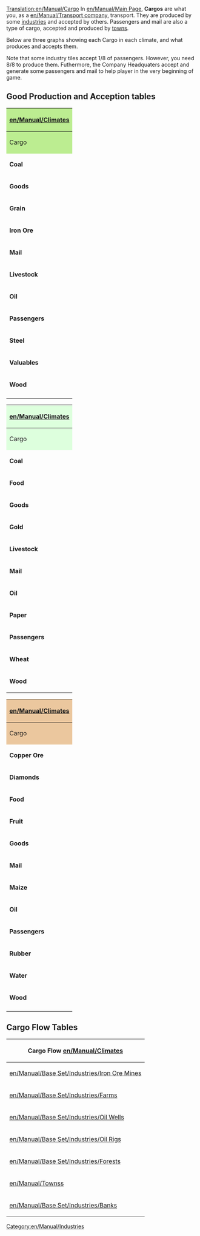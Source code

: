 [[Translation:en/Manual/Cargo]]
In [[en/Manual/Main Page]], '''Cargos''' are what you, as a [[en/Manual/Transport company]], transport. They are produced by some [[en/Manual/Industries|industries]] and accepted by others. Passengers and mail are also a type of cargo, accepted and produced by [[en/Manual/Towns|towns]].

Below are three graphs showing each Cargo in each climate, and what produces and accepts them.

Note that some industry tiles accept 1/8 of passengers. However, you need 8/8 to produce them.
Futhermore, the Company Headquaters accept and generate some passengers and mail to help player in the very beginning of game.

==Good Production and Acception tables==
{| align="center" style="width: 100%; font-size: 90%;" cellpadding="2" border="3"
!style="background:#BCED91;" colspan="3" |'''[[en/Manual/Climates]]'''
|-
!style="background:#BCED91;" |Cargo
!style="background:#BCED91;" |Produced By
!style="background:#BCED91;" |Accepted By
|-
|'''Coal'''
|[[en/Manual/Base Set/Industries/Coal Mine|Coal Mines]]
|[[en/Manual/Base Set/Industries/Power Station|Power Stations]]
|-
|'''Goods'''
|[[en/Manual/Base Set/Industries/Factory|Factories]]
|[[en/Manual/Towns]]
|-
|'''Grain'''
|[[en/Manual/Base Set/Industries/Farm|Farms]]
|[[en/Manual/Base Set/Industries/Factory|Factories]]
|-
|'''Iron Ore'''
|[[en/Manual/Base Set/Industries/Iron Ore Mine|Iron Ore Mines]]
|[[en/Manual/Base Set/Industries/Steel Mill|Steel Mills]]
|-
|'''Mail'''
|[[en/Manual/Towns]]
|[[en/Manual/Towns]]
|-
|'''Livestock'''
|[[en/Manual/Base Set/Industries/Farm|Farms]]
|[[en/Manual/Base Set/Industries/Factory|Factories]]
|-
|'''Oil'''
|[[en/Manual/Base Set/Industries/Oil Wells]],[[en/Manual/Base Set/Industries/Oil Rig|Oil Rigs]]
|[[en/Manual/Base Set/Industries/Oil Refinery|Oil Refineries]]
|-
|'''Passengers'''
|[[en/Manual/Towns]], [[en/Manual/Base Set/Industries/Oil Rig|Oil Rigs]]
|[[en/Manual/Towns]]
|-
|'''Steel'''
|[[en/Manual/Base Set/Industries/Steel Mill|Steel Mills]]
|[[en/Manual/Base Set/Industries/Factory|Factories]]
|-
|'''Valuables'''
|[[en/Manual/Base Set/Industries/Bank|Banks]]
|[[en/Manual/Base Set/Industries/Bank|Banks]]
|-
|'''Wood'''
|[[en/Manual/Base Set/Industries/Forest|Forests]]
|[[en/Manual/Base Set/Industries/Sawmill|Sawmills]]
|-
|}

{| align="center" style="width: 100%; font-size: 90%;" cellpadding="2" border="3"
!style="background:#ddffdd;" colspan="3" |'''[[en/Manual/Climates]]'''
|-
!style="background:#ddffdd;" |Cargo
!style="background:#ddffdd;" |Produced By
!style="background:#ddffdd;" |Accepted By
|-
|'''Coal'''
|[[en/Manual/Base Set/Industries/Coal Mine|Coal Mines]]
|[[en/Manual/Base Set/Industries/Power Station|Power Stations]]
|-
|'''Food'''
|[[en/Manual/Base Set/Industries/Food Processing Plant|Food Processing Plants]]
|[[en/Manual/Towns]]
|-
|'''Goods'''
|[[en/Manual/Base Set/Industries/Printing Works]]
|[[en/Manual/Towns]]
|-
|'''Gold'''
|[[en/Manual/Base Set/Industries/Gold Mine|Gold Mines]]
|[[en/Manual/Base Set/Industries/Bank|Banks]]
|-
|'''Livestock'''
|[[en/Manual/Base Set/Industries/Farm|Farms]]
|[[en/Manual/Base Set/Industries/Food Processing Plant|Food Processing Plants]]
|-
|'''Mail'''
|[[en/Manual/Towns]]
|[[en/Manual/Towns]]
|-
|'''Oil'''
|[[en/Manual/Base Set/Industries/Oil Wells]]
|[[en/Manual/Base Set/Industries/Oil Refinery|Oil Refineries]]
|-
|'''Paper'''
|[[en/Manual/Base Set/Industries/Paper Mill|Paper Mills]]
|[[en/Manual/Base Set/Industries/Printing Works]]
|-
|'''Passengers'''
|[[en/Manual/Towns]]
|[[en/Manual/Towns]]
|-
|'''Wheat'''
|[[en/Manual/Base Set/Industries/Farm|Farms]]
|[[en/Manual/Base Set/Industries/Food Processing Plant|Food Processing Plants]]
|-
|'''Wood'''
|[[en/Manual/Base Set/Industries/Forest|Forests]]
|[[en/Manual/Base Set/Industries/Paper Mill|Paper Mills]]
|}

{| align="center" style="width: 100%; font-size: 90%;" cellpadding="2" border="3"
!style="background:#EBC79E;" colspan="3" |'''[[en/Manual/Climates]]'''
|-
!style="background:#EBC79E;" |Cargo
!style="background:#EBC79E;" |Produced By
!style="background:#EBC79E;" |Accepted By
|-
|'''Copper Ore'''
|[[en/Manual/Base Set/Industries/Copper Ore Mine|Copper Ore Mines]]
|[[en/Manual/Base Set/Industries/Factory|Factories]]
|-
|'''Diamonds'''
|[[en/Manual/Base Set/Industries/Diamond Mine|Diamond Mines]]
|[[en/Manual/Base Set/Industries/Bank|Banks]]
|-
|'''Food'''
|[[en/Manual/Base Set/Industries/Food Processing Plant|Food Processing Plants]]
|[[en/Manual/Towns]]
|-
|'''Fruit'''
|[[en/Manual/Base Set/Industries/Fruit Plantation|Fruit Plantations]]
|[[en/Manual/Base Set/Industries/Food Processing Plant|Food Processing Plants]]
|-
|'''Goods'''
|[[en/Manual/Base Set/Industries/Factory|Factories]]
|[[en/Manual/Towns]]
|-
|'''Mail'''
|[[en/Manual/Towns]]
|[[en/Manual/Towns]]
|-
|'''Maize'''
|[[en/Manual/Base Set/Industries/Farm|Farms]]
|[[en/Manual/Base Set/Industries/Food Processing Plant|Food Processing Plants]]
|-
|'''Oil'''
|[[en/Manual/Base Set/Industries/Oil Wells]]
|[[en/Manual/Base Set/Industries/Oil Refinery|Oil Refineries]]
|-
|'''Passengers'''
|[[en/Manual/Towns]]
|[[en/Manual/Towns]]
|-
|'''Rubber'''
|[[en/Manual/Base Set/Industries/Rubber Plantation|Rubber Plantations]]
|[[en/Manual/Base Set/Industries/Factory|Factories]]
|-
|'''Water'''
|[[en/Manual/Base Set/Industries/Water Supply|Water Supplies]]
|[[en/Manual/Base Set/Industries/Water Tower|Water Towers]]
|-
|'''Wood'''
|[[en/Manual/Base Set/Industries/Lumber Mill|Lumber Mills]]
|[[en/Manual/Base Set/Industries/Factory|Factories]]
|-
|}
==Cargo Flow Tables==
{| style="text-align: center; width: 100%; font-size: 90%;" cellpadding="2" border="3"
!colspan="7"| Cargo Flow [[en/Manual/Climates]]
|-
|[[en/Manual/Base Set/Industries/Iron Ore Mine]]s
| -- Iron Ore -->
|[[en/Manual/Base Set/Industries/Steel Mill]]s
| -- Steel -->
|rowspan="3" style="vertical-align: middle"| [[en/Manual/Base Set/Industries/Factory|Factories]]
|rowspan="3" style="vertical-align: middle"| -- Goods -->
|rowspan="9" style="vertical-align: middle"| [[en/Manual/Towns]]s
|-
|rowspan="2" style="vertical-align: middle"| [[en/Manual/Base Set/Industries/Farm]]s
|colspan="3"| -- Grain -->
|-
|colspan="3"| -- Livestock -->
|-
|[[en/Manual/Base Set/Industries/Oil Wells]]
| -- Oil -->
|rowspan="2" style="vertical-align: middle"| [[en/Manual/Base Set/Industries/Oil Refinery|Oil Refineries]]
|colspan="3" rowspan="2" style="vertical-align: middle"| -- Goods -->
|-
|rowspan="2" style="vertical-align: middle"|[[en/Manual/Base Set/Industries/Oil Rig]]s
| -- Oil -->
|-
|colspan="5"| -- Passengers -->
|-
|[[en/Manual/Base Set/Industries/Forest]]s
| -- Wood -->
|[[en/Manual/Base Set/Industries/Sawmill]]s
|colspan="3"| -- Goods -->
|-
|rowspan="2" style="vertical-align: middle"| [[en/Manual/Towns]]s
|colspan="5"| -- Passengers -->
|-
|colspan="5"| -- Mail -->
|-
|[[en/Manual/Base Set/Industries/Bank]]s
|colspan="5"| -- Valuables -->
|[[en/Manual/Base Set/Industries/Bank]]s
|}

[[Category:en/Manual/Industries]]